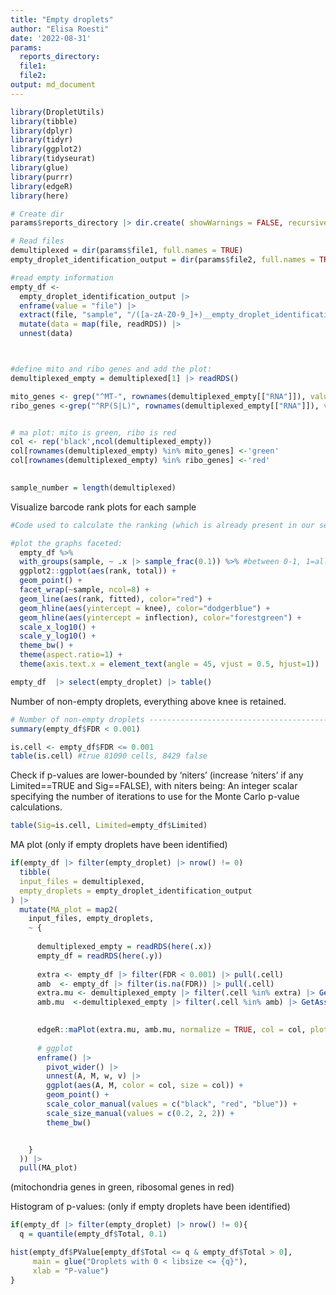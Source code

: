 ```yaml
---
title: "Empty droplets"
author: "Elisa Roesti"
date: '2022-08-31'
params:
  reports_directory:
  file1: 
  file2:
output: md_document
---
```


```r
library(DropletUtils)
library(tibble)
library(dplyr)
library(tidyr)
library(ggplot2)
library(tidyseurat)
library(glue)
library(purrr)
library(edgeR)
library(here)
```

```r
# Create dir
params$reports_directory |> dir.create( showWarnings = FALSE, recursive = TRUE)

# Read files
demultiplexed = dir(params$file1, full.names = TRUE)
empty_droplet_identification_output = dir(params$file2, full.names = TRUE, pattern = "output.rds")

#read empty information
empty_df <- 
  empty_droplet_identification_output |>
  enframe(value = "file") |> 
  extract(file, "sample", "/([a-zA-Z0-9_]+)__empty_droplet_identification_output.rds", remove = FALSE) |> 
  mutate(data = map(file, readRDS)) |> 
  unnest(data)



#define mito and ribo genes and add the plot:
demultiplexed_empty = demultiplexed[1] |> readRDS()

mito_genes <- grep("^MT-", rownames(demultiplexed_empty[["RNA"]]), value=T)
ribo_genes <-grep("^RP(S|L)", rownames(demultiplexed_empty[["RNA"]]), value=T)


# ma plot: mito is green, ribo is red
col <- rep('black',ncol(demultiplexed_empty))
col[rownames(demultiplexed_empty) %in% mito_genes] <-'green'
col[rownames(demultiplexed_empty) %in% ribo_genes] <-'red'
  

sample_number = length(demultiplexed)

```


Visualize barcode rank plots for each sample

```r
#Code used to calculate the ranking (which is already present in our seurat), can be find at https://github.com/Melbourne-COVID-Predict/PBMC/blob/main/analysis/pseudobulk/pseudobulk_analysis_1.Rmd

#plot the graphs faceted:
  empty_df %>%
  with_groups(sample, ~ .x |> sample_frac(0.1)) %>% #between 0-1, 1=all cells
  ggplot2::ggplot(aes(rank, total)) + 
  geom_point() + 
  facet_wrap(~sample, ncol=8) + 
  geom_line(aes(rank, fitted), color="red") + 
  geom_hline(aes(yintercept = knee), color="dodgerblue") +
  geom_hline(aes(yintercept = inflection), color="forestgreen") +
  scale_x_log10() + 
  scale_y_log10() + 
  theme_bw() +
  theme(aspect.ratio=1) +
  theme(axis.text.x = element_text(angle = 45, vjust = 0.5, hjust=1))

```


```r
empty_df  |> select(empty_droplet) |> table()

```



Number of non-empty droplets, everything above knee is retained.

```r
# Number of non-empty droplets -------------------------------------------------
summary(empty_df$FDR < 0.001)
```

```r
is.cell <- empty_df$FDR <= 0.001
table(is.cell) #true 81090 cells, 8429 false
```

Check if p-values are lower-bounded by 'niters' (increase 'niters' if any Limited==TRUE and Sig==FALSE), with niters being: An integer scalar specifying the number of iterations to use for the Monte Carlo p-value calculations.

```r
table(Sig=is.cell, Limited=empty_df$Limited)
```


MA plot (only if empty droplets have been identified)

```r
if(empty_df |> filter(empty_droplet) |> nrow() != 0)
  tibble(
  input_files = demultiplexed,
  empty_droplets = empty_droplet_identification_output
) |> 
  mutate(MA_plot = map2(
    input_files, empty_droplets,
    ~ {
      
      demultiplexed_empty = readRDS(here(.x))
      empty_df = readRDS(here(.y))
      
      extra <- empty_df |> filter(FDR < 0.001) |> pull(.cell)
      amb  <- empty_df |> filter(is.na(FDR)) |> pull(.cell)
      extra.mu <- demultiplexed_empty |> filter(.cell %in% extra) |> GetAssayData("RNA",slot = "counts") |> rowSums()
      amb.mu  <-demultiplexed_empty |> filter(.cell %in% amb) |> GetAssayData("RNA",slot = "counts") |> rowSums()
      

      edgeR::maPlot(extra.mu, amb.mu, normalize = TRUE, col = col, plot.it = FALSE) |> 
        
      # ggplot
      enframe() |> 
        pivot_wider() |> 
        unnest(A, M, w, v) |> 
        ggplot(aes(A, M, color = col, size = col)) + 
        geom_point() + 
        scale_color_manual(values = c("black", "red", "blue")) + 
        scale_size_manual(values = c(0.2, 2, 2)) +
        theme_bw()


    }
  )) |> 
  pull(MA_plot)

```

(mitochondria genes in green, ribosomal genes in red)



Histogram of p-values: (only if empty droplets have been identified)

```r
if(empty_df |> filter(empty_droplet) |> nrow() != 0){
  q = quantile(empty_df$Total, 0.1)

hist(empty_df$PValue[empty_df$Total <= q & empty_df$Total > 0],
     main = glue("Droplets with 0 < libsize <= {q}"),
     xlab = "P-value")
}

```

